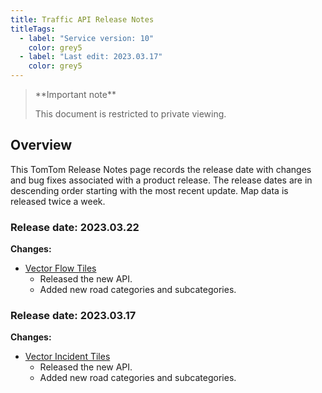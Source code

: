 ```yaml
---
title: Traffic API Release Notes
titleTags:
  - label: "Service version: 10"
    color: grey5
  - label: "Last edit: 2023.03.17"
    color: grey5
---
```


<Blockquote type="announcement" hasIcon>
   **Important note**  

  This document is restricted to private viewing.
</Blockquote>  

## Overview  

This TomTom Release Notes page records the release date with changes and bug fixes associated with a product release. The release dates are in descending order starting with the most recent update. Map data is released twice a week.

### Release date: 2023.03.22

**Changes:**

- [Vector Flow Tiles](/traffic-api-v10/documentation/traffic-flow/vector-flow-tiles)
  - Released the new API.
  - Added new road categories and subcategories.

### Release date: 2023.03.17

**Changes:**

- [Vector Incident Tiles](/traffic-api-v10/documentation/traffic-incidents/vector-incident-tiles)
  - Released the new API.
  - Added new road categories and subcategories.
